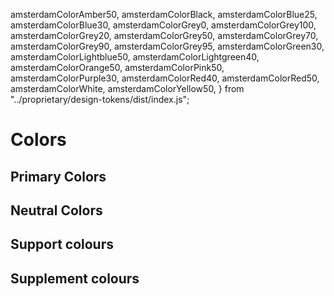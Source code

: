   amsterdamColorAmber50,
  amsterdamColorBlack,
  amsterdamColorBlue25,
  amsterdamColorBlue30,
  amsterdamColorGrey0,
  amsterdamColorGrey100,
  amsterdamColorGrey20,
  amsterdamColorGrey50,
  amsterdamColorGrey70,
  amsterdamColorGrey90,
  amsterdamColorGrey95,
  amsterdamColorGreen30,
  amsterdamColorLightblue50,
  amsterdamColorLightgreen40,
  amsterdamColorOrange50,
  amsterdamColorPink50,
  amsterdamColorPurple30,
  amsterdamColorRed40,
  amsterdamColorRed50,
  amsterdamColorWhite,
  amsterdamColorYellow50,
} from "../proprietary/design-tokens/dist/index.js";

<Meta title="Amsterdam/Colors" />

# Colors

## Primary Colors

<ColorPalette>
  <ColorItem title="Black" colors={[amsterdamColorBlack]} />
  <ColorItem title="Dark Blue" colors={[amsterdamColorBlue30]} />
  <ColorItem title="Red" colors={[amsterdamColorRed40]} />
  <ColorItem title="White" colors={[amsterdamColorWhite]} />
</ColorPalette>

## Neutral Colors

<ColorPalette>
  <ColorItem title="Neutral Grey 1" colors={[amsterdamColorGrey95]} />
  <ColorItem title="Neutral Grey 2" colors={[amsterdamColorGrey90]} />
  <ColorItem title="Neutral Grey 3" colors={[amsterdamColorGrey70]} />
  <ColorItem title="Neutral Grey 4" colors={[amsterdamColorGrey50]} />
  <ColorItem title="Neutral Grey 5" colors={[amsterdamColorGrey20]} />
</ColorPalette>

## Support colours

<ColorPalette>
  <ColorItem title="Focus" colors={[amsterdamColorAmber50]} />
  <ColorItem title="Invalid" colors={[amsterdamColorRed40]} />
  <ColorItem title="Valid" colors={[amsterdamColorGreen30]} />
</ColorPalette>

## Supplement colours

<ColorPalette>
  <ColorItem title="Darkgreen" colors={[amsterdamColorGreen30]} />
  <ColorItem title="Lightblue" colors={[amsterdamColorLightblue50]} />
  <ColorItem title="Lightgreen" colors={[amsterdamColorLightgreen40]} />
  <ColorItem title="Orange" colors={[amsterdamColorOrange50]} />
  <ColorItem title="Pink" colors={[amsterdamColorPink50]} />
  <ColorItem title="Purple" colors={[amsterdamColorPurple30]} />
  <ColorItem title="Yellow" colors={[amsterdamColorYellow50]} />
</ColorPalette>

